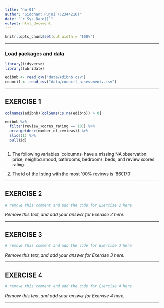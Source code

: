 ```yaml
---
title: "hw-01"
author: "Siddhant Pujni (s2344216)"
date: "`r Sys.Date()`"
output: html_document
---
```


```r
knitr::opts_chunk$set(out.width = "100%")
```


------------------------------------------------------------------------------

### Load packages and data

```r
library(tidyverse)
library(lubridate)

edibnb <- read_csv("data/edibnb.csv")
council <- read_csv("data/council_assessments.csv")
```

------------------------------------------------------------------------------


## EXERCISE 1

```r

colnames(edibnb)[colSums(is.na(edibnb)) > 0]

edibnb %>%
  filter(review_scores_rating == 100) %>%
  arrange(desc(number_of_reviews)) %>%
  slice(1) %>%
  pull(id)
  
```

1. The following variables (coloumns) have a missing NA observation:
price, neighbourhood, bathrooms, bedrooms, beds, and review scores rating.

2. The id of the listing with the most 100% reviews is '860170'

------------------------------------------------------------------------------

## EXERCISE 2

```r
# remove this comment and add the code for Exercise 2 here

```

_Remove this text, and add your answer for Exercise 2 here._

------------------------------------------------------------------------------

## EXERCISE 3

```r
# remove this comment and add the code for Exercise 3 here

```


_Remove this text, and add your answer for Exercise 3 here._



------------------------------------------------------------------------------

## EXERCISE 4

```r
# remove this comment and add the code for Exercise 4 here

```


_Remove this text, and add your answer for Exercise 4 here._


------------------------------------------------------------------------------
